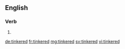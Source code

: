 ==English==

===Verb===
{{head|en}}

# {{en-past of|tinker}}

[[de:tinkered]]
[[fr:tinkered]]
[[mg:tinkered]]
[[sv:tinkered]]
[[vi:tinkered]]